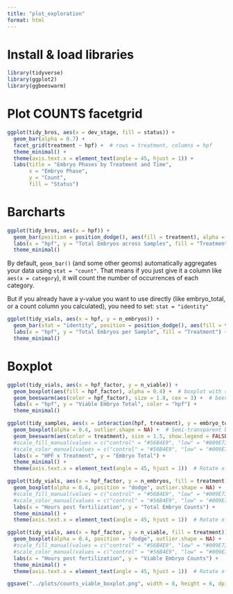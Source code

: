 ```yaml
---
title: "plot_exploration"
format: html
---
```

# Install & load libraries
```r
library(tidyverse)
library(ggplot2)
library(ggbeeswarm)
```

# Plot COUNTS facetgrid

```r
ggplot(tidy_bros, aes(x = dev_stage, fill = status)) +
  geom_bar(alpha = 0.7) +
  facet_grid(treatment ~ hpf) +  # rows = treatment, columns = hpf
  theme_minimal() +
  theme(axis.text.x = element_text(angle = 45, hjust = 1)) +
  labs(title = "Embryo Phases by Treatment and Time",
       x = "Embryo Phase",
       y = "Count",
       fill = "Status")
```

# Barcharts

```r
ggplot(tidy_bros, aes(x = hpf)) +
  geom_bar(position = position_dodge(), aes(fill = treatment), alpha = 0.5) +
  labs(x = "hpf", y = "Total Embryos across Samples", fill = "Treatment") +
  theme_minimal()
```

By default, `geom_bar()` (and some other geoms) automatically aggregates your data using `stat = "count"`. That means if you just give it a column like `aes(x = category`), it will count the number of occurrences of each category.

But if you already have a y-value you want to use directly (like embryo_total, or a count column you calculated), you need to set: `stat = "identity"`

```r
ggplot(tidy_vials, aes(x = hpf, y = n_embryos)) +
  geom_bar(stat = "identity", position = position_dodge(), aes(fill = treatment), alpha = 0.5) +
  labs(x = "hpf", y = "Total Embryos per Sample", fill = "Treatment") +
  theme_minimal()
```


# Boxplot

```r
ggplot(tidy_vials, aes(x = hpf_factor, y = n_viable)) +
  geom_boxplot(aes(fill = hpf_factor), alpha = 0.4) +  # boxplot with semi-transparent fill
  geom_beeswarm(aes(color = hpf_factor), size = 1.8, cex = 3) +  # beeswarm points
  labs(x = "hpf", y = "Viable Embryo Total", color = "hpf") +
  theme_minimal()
```


```r
ggplot(tidy_samples, aes(x = interaction(hpf, treatment), y = embryo_total, fill = treatment)) +
  geom_boxplot(alpha = 0.4, outlier.shape = NA) +  # Semi-transparent boxplots
  geom_beeswarm(aes(color = treatment), size = 1.5, show.legend = FALSE) +  # Beeswarm points
  #scale_fill_manual(values = c("control" = "#56B4E9", "low" = "#009E73", "mid" = "#E69F00", "high" = "#D55E00")) +
  #scale_color_manual(values = c("control" = "#56B4E9", "low" = "#009E73", "mid" = "#E69F00", "high" = "#D55E00")) +
  labs(x = "HPF x Treatment", y = "Embryo Total") +
  theme_minimal() +
  theme(axis.text.x = element_text(angle = 45, hjust = 1))  # Rotate x-axis labels for better readability

```
```r
ggplot(tidy_vials, aes(x = hpf_factor, y = n_embryos, fill = treatment)) +
  geom_boxplot(alpha = 0.4, position = "dodge", outlier.shape = NA) +  # Boxplots side by side
  #scale_fill_manual(values = c("control" = "#56B4E9", "low" = "#009E73", "mid" = "#E69F00", "high" = "#D55E00")) +
  #scale_color_manual(values = c("control" = "#56B4E9", "low" = "#009E73", "mid" = "#E69F00", "high" = "#D55E00")) +
  labs(x = "Hours post fertilization", y = "Total Embryo Counts") +
  theme_minimal() +
  theme(axis.text.x = element_text(angle = 45, hjust = 1))  # Rotate x-axis labels

```

```r
ggplot(tidy_vials, aes(x = hpf_factor, y = n_viable, fill = treatment)) +
  geom_boxplot(alpha = 0.4, position = "dodge", outlier.shape = NA) +  # Boxplots side by side
  #scale_fill_manual(values = c("control" = "#56B4E9", "low" = "#009E73", "mid" = "#E69F00", "high" = "#D55E00")) +
  #scale_color_manual(values = c("control" = "#56B4E9", "low" = "#009E73", "mid" = "#E69F00", "high" = "#D55E00")) +
  labs(x = "Hours post fertilization", y = "Viable Embryo Counts") +
  theme_minimal() +
  theme(axis.text.x = element_text(angle = 45, hjust = 1))  # Rotate x-axis labels

ggsave("../plots/counts_viable_boxplot.png", width = 8, height = 6, dpi = 300)
```


